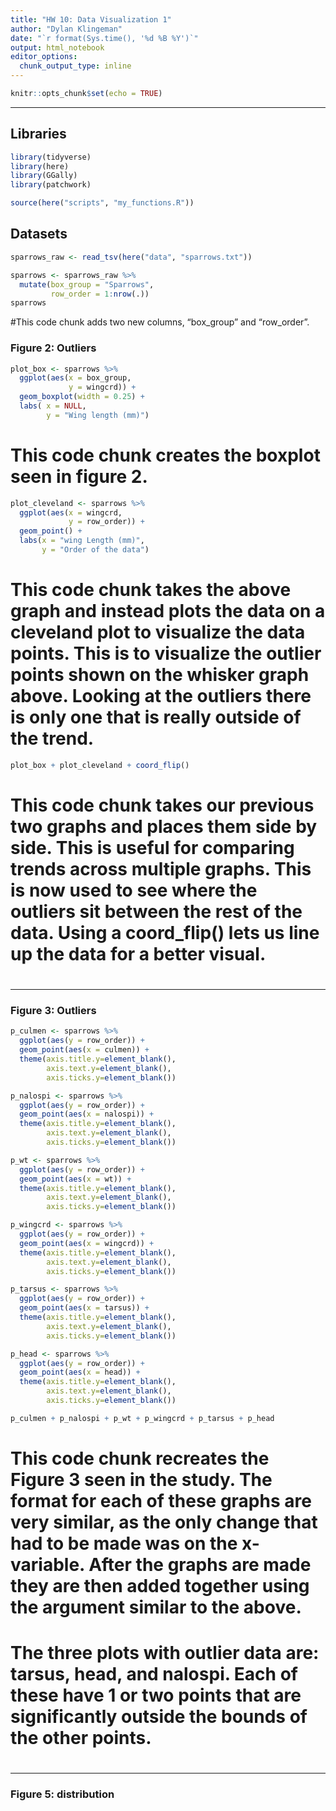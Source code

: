 ```yaml
---
title: "HW 10: Data Visualization 1"
author: "Dylan Klingeman"
date: "`r format(Sys.time(), '%d %B %Y')`"
output: html_notebook
editor_options: 
  chunk_output_type: inline
---
```


```r
knitr::opts_chunk$set(echo = TRUE)
```
***
## Libraries
```r
library(tidyverse)
library(here)
library(GGally)
library(patchwork)
```

```r
source(here("scripts", "my_functions.R"))
```


## Datasets
```r
sparrows_raw <- read_tsv(here("data", "sparrows.txt"))
```

```r
sparrows <- sparrows_raw %>% 
  mutate(box_group = "Sparrows", 
         row_order = 1:nrow(.))
sparrows
```

#This code chunk adds two new columns, "box_group" and "row_order". 

### Figure 2: Outliers

```r
plot_box <- sparrows %>% 
  ggplot(aes(x = box_group, 
             y = wingcrd)) + 
  geom_boxplot(width = 0.25) + 
  labs( x = NULL, 
        y = "Wing length (mm)")
```

# This code chunk creates the boxplot seen in figure 2. 

```r
plot_cleveland <- sparrows %>% 
  ggplot(aes(x = wingcrd, 
             y = row_order)) + 
  geom_point() + 
  labs(x = "wing Length (mm)", 
       y = "Order of the data")
```

# This code chunk takes the above graph and instead plots the data on a cleveland plot to visualize the data points. This is to visualize the outlier points shown on the whisker graph above. Looking at the outliers there is only one that is really outside of the trend.  

```r
plot_box + plot_cleveland + coord_flip()
```

# This code chunk takes our previous two graphs and places them side by side. This is useful for comparing trends across multiple graphs. This is now used to see where the outliers sit between the rest of the data. Using a coord_flip() lets us line up the data for a better visual. 

#
***

### Figure 3: Outliers

```r
p_culmen <- sparrows %>% 
  ggplot(aes(y = row_order)) + 
  geom_point(aes(x = culmen)) + 
  theme(axis.title.y=element_blank(), 
        axis.text.y=element_blank(), 
        axis.ticks.y=element_blank())

p_nalospi <- sparrows %>% 
  ggplot(aes(y = row_order)) + 
  geom_point(aes(x = nalospi)) + 
  theme(axis.title.y=element_blank(), 
        axis.text.y=element_blank(), 
        axis.ticks.y=element_blank())

p_wt <- sparrows %>% 
  ggplot(aes(y = row_order)) + 
  geom_point(aes(x = wt)) + 
  theme(axis.title.y=element_blank(), 
        axis.text.y=element_blank(), 
        axis.ticks.y=element_blank())

p_wingcrd <- sparrows %>% 
  ggplot(aes(y = row_order)) + 
  geom_point(aes(x = wingcrd)) + 
  theme(axis.title.y=element_blank(), 
        axis.text.y=element_blank(), 
        axis.ticks.y=element_blank())

p_tarsus <- sparrows %>% 
  ggplot(aes(y = row_order)) + 
  geom_point(aes(x = tarsus)) + 
  theme(axis.title.y=element_blank(), 
        axis.text.y=element_blank(), 
        axis.ticks.y=element_blank())

p_head <- sparrows %>% 
  ggplot(aes(y = row_order)) + 
  geom_point(aes(x = head)) + 
  theme(axis.title.y=element_blank(), 
        axis.text.y=element_blank(), 
        axis.ticks.y=element_blank())

p_culmen + p_nalospi + p_wt + p_wingcrd + p_tarsus + p_head
```

# This code chunk recreates the Figure 3 seen in the study. The format for each of these graphs are very similar, as the only change that had to be made was on the x-variable. After the graphs are made they are then added together using the argument similar to the above. 

# The three plots with outlier data are: tarsus, head, and nalospi. Each of these have 1 or two points that are significantly outside the bounds of the other points. 

#
***

### Figure 5: distribution

